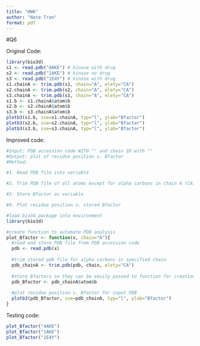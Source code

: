 ```yaml
---
title: "HW6"
author: "Nate Tran"
format: pdf
---
```

#Q6

Original Code:
```r
library(bio3d)
s1 <- read.pdb("4AKE") # kinase with drug
s2 <- read.pdb("1AKE") # kinase no drug
s3 <- read.pdb("1E4Y") # kinase with drug
s1.chainA <- trim.pdb(s1, chain="A", elety="CA")
s2.chainA <- trim.pdb(s2, chain="A", elety="CA")
s3.chainA <- trim.pdb(s1, chain="A", elety="CA")
s1.b <- s1.chainA$atom$b
s2.b <- s2.chainA$atom$b
s3.b <- s3.chainA$atom$b
plotb3(s1.b, sse=s1.chainA, typ="l", ylab="Bfactor")
plotb3(s2.b, sse=s2.chainA, typ="l", ylab="Bfactor")
plotb3(s3.b, sse=s3.chainA, typ="l", ylab="Bfactor")
```

Improved code:
```r
#Input: PDB accession code WITH "" and chain ID with ""
#Output: plot of residue position v. Bfactor
#Method:

#1. Read PDB file into variable

#2. Trim PDB file of all atoms except for alpha carbons in chain A (CA)

#3. Store Bfactor as variable

#4. Plot residue position v. stored Bfactor

#load bio3d package into environment
library(bio3d)

#create function to automate PDB analysis
plot_Bfactor <- function(x, chain="A"){
  #read and store PDB file from PDB accession code
  pdb <- read.pdb(x)
  
  #trim stored pdb file for alpha carbons in specified chain
  pdb_chainA <- trim.pdb(pdb, chain, elety="CA")
  
  #store Bfactors so they can be easily passed to function for creation of plot
  pdb_Bfactor <- pdb_chainA$atom$b
  
  #plot residue position v. Bfactor for input PDB
  plotb3(pdb_Bfactor, sse=pdb_chainA, typ="l", ylab="Bfactor")
}
```

Testing code:
```r
plot_Bfactor("4AKE")
plot_Bfactor("1AKE")
plot_Bfactor("1E4Y")
```

